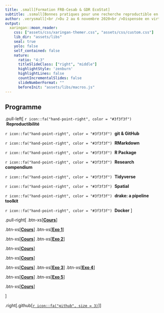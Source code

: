 ```yaml
---
title: .small[Formation FRB-Cesab & GDR EcoStat]
subtitle: .ssmall[Bonnes pratiques pour une recherche reproductible en écologie numérique]
author: .verysmall[<br />Du 2 au 6 novembre 2020<br />Dispensée en virtuel]
output:
  xaringan::moon_reader:
    css: ["assets/css/xaringan-themer.css", "assets/css/custom.css"]
    lib_dir: "assets/libs"
    seal: true
    yolo: false
    self_contained: false
    nature:
      ratio: "4:3"
      titleSlideClass: ["right", "middle"]
      highlightStyle: 'zenburn'
      highlightLines: false
      countIncrementalSlides: false
      slideNumberFormat: ""
      beforeInit: "assets/libs/macros.js"
---
```



## Programme


.pull-left[
`r icon::fa("hand-point-right", color = "#3f3f3f")` &nbsp;**Reproductibilité**

`r icon::fa("hand-point-right", color = "#3f3f3f")` &nbsp;**git & GitHub**

`r icon::fa("hand-point-right", color = "#3f3f3f")` &nbsp;**RMarkdown**

`r icon::fa("hand-point-right", color = "#3f3f3f")` &nbsp;**R Package**

`r icon::fa("hand-point-right", color = "#3f3f3f")` &nbsp;**Research compendium**

`r icon::fa("hand-point-right", color = "#3f3f3f")` &nbsp;**Tidyverse**

`r icon::fa("hand-point-right", color = "#3f3f3f")` &nbsp;**Spatial**

`r icon::fa("hand-point-right", color = "#3f3f3f")` &nbsp;**drake: a pipeline toolkit**

`r icon::fa("hand-point-right", color = "#3f3f3f")` &nbsp;**Docker**
]

.pull-right[
.btn-xs[[**Cours**](courses/open-sci/index.html)]

.btn-xs[[**Cours**](courses/intro-git/index.html)]&nbsp;.btn-xs[[**Exo 1**](exercises/intro-git/index.html)]

.btn-xs[[**Cours**](courses/rmarkdown/index.html)]&nbsp;.btn-xs[[**Exo 2**](exercises/rmarkdown/index.html)]

.btn-xs[[**Cours**](courses/r-pkg/index.html)]

.btn-xs[[**Cours**](courses/res-compendium/index.html)]

.btn-xs[[**Cours**](courses/tidyverse/index.html)]&nbsp;.btn-xs[[**Exo 3**](exercises/exercise02/index.html)]&nbsp;.btn-xs[[**Exo 4**](exercises/exercise03/index.html)]

.btn-xs[[**Cours**](courses/r-spatial/index.html)]&nbsp;.btn-xs[[**Exo 5**](exercises/exercise04/index.html)]

.btn-xs[[**Cours**](courses/drake/drake_intro/intro_drake.html)]

<!-- .btn-xs[[**Cours**](courses/r-pkg/index.html)] -->
]


<!-- .right[[![:scale 10%](assets/img/github.png)](https://github.com/FRBCesab/datatoolbox)] -->

.right[.github[[`r icon::fa("github", size = 3)`](https://github.com/FRBCesab/datatoolbox)]]
